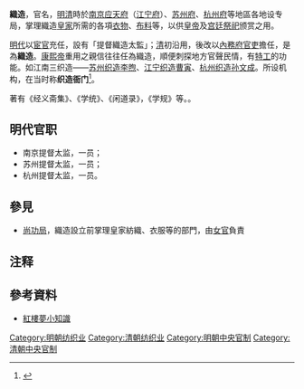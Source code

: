 '''織造'''，官名，[[明清|明清]]時於[[应天府_(明朝)|南京应天府]]（[[江宁府|江宁府]]）、[[苏州府|苏州府]]、[[杭州府|杭州府]]等地區各地设专局，掌理織造[[皇家|皇家]]所需的各項[[衣物|衣物]]、[[布料|布料]]等，以供[[皇帝|皇帝]]及[[宫廷|宫廷]][[祭祀|祭祀]]颁赏之用。

[[明代|明代]]以[[宦官|宦官]]充任，設有「提督織造太監」；[[清|清]]初沿用，後改以[[內務府|內務府]][[官吏|官吏]]擔任，是為'''織造'''。[[康熙帝|康熙帝]]重用之親信往往任為織造，順便刺探地方官聲民情，有[[特工|特工]]的功能。如江南三织造——[[苏州织造|苏州织造]][[李煦|李煦]]、[[江宁织造|江宁织造]][[曹寅|曹寅]]、[[杭州织造|杭州织造]][[孙文成|孙文成]]。所设机构，在当时称'''织造衙门'''<ref>{{Cite journal
|last =
|first =
|author =郭琪 
|coauthors =
|date =2014
|year =
|month =
|title =《身兼数职的江南三织造》
|journal =中国档案
|volume =
|issue =2014年第12期
|pages =70—71
|publisher =中国档案杂志社
|location =北京市
|issn =1007-5054
|pmid =
|doi =
|bibcode =
|oclc =
|id =
|url =http://www.cqvip.com/QK/91084X/201412/90716865504849524950485148.html
|quote=李煦查看后上奏折称：“跪奏奉旨[……]臣至江宁织造衙门宣示谕旨，着曹頫照看熊赐履之子[……]
|language =Zh-hans
}}</ref>{{Rp|70}}。

著有《经义斋集》、《学统》、《闲道录》，《学规》等。。

== 明代官职 ==
*南京提督太监，一员；
*苏州提督太监，一员；
*杭州提督太监，一员。

==參見==
*[[尚功局|尚功局]]，織造設立前掌理皇家紡織、衣服等的部門，由[[女官|女官]]負責

== 注释 ==
{{Reflist|25em}}

==參考資料==
*[http://hk.chiculture.net/0420/html/knowledge/b01-1.html 紅樓夢小知識]

{{中国政府小作品}}
[[Category:明朝纺织业|Category:明朝纺织业]]
[[Category:清朝纺织业|Category:清朝纺织业]]
[[Category:明朝中央官制|Category:明朝中央官制]]
[[Category:清朝中央官制|Category:清朝中央官制]]